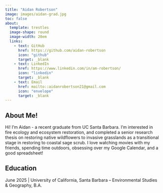 ```yaml
---
title: "Aidan Robertson"
image: images/aidan-grad.jpg
toc: false
about:
  template: trestles
  image-shape: round
  image-width: 20em
  links: 
    - text: GitHub
      href: https://github.com/aidan-robertson
      icon: "github"
      target: _blank
    - text: LinkedIn
      href: https://www.linkedin.com/in/am-robertson/
      icon: "linkedin"
      target: _blank
    - text: Email
      href: mailto::aidanrobertson21@gmail.com
      icon: "envelope"
      target: _blank
---
```


## About Me!

Hi! I'm Aidan - a recent graduate from UC Santa Barbara. I'm interested in fire ecology and ecosystem restoration, and completed a senior research thesis on restoring native wildflowers to invasive grasslands as a transitional stage in restoring to coastal sage scrub. I love watching movies with my friends, spending time outdoors, obsessing over my Google Calendar, and a good spreadsheet!

## Education

June 2025 | University of California, Santa Barbara – Environmental Studies & Geography, B.A.
